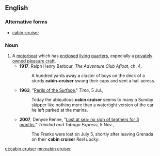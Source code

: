 ==English==
{{wikipedia}}

===Alternative forms===
* [[cabin-cruiser]]

===Noun===
{{en-noun|sg=[[cabin]] [[cruiser]]}}

# A [[motorboat]] which has [[enclosed]] [[living]] [[quarters]], especially a [[private]]ly [[owned]] [[pleasure craft]].
#* '''1917''', Ralph Henry Barbour, ''The Adventure Club Afloat'', ch. 4,
#*: A hundred yards away a cluster of boys on the deck of a sturdy '''cabin-cruiser''' swung their caps and sent a hail across.
#* '''1963''', "[http://www.time.com/time/magazine/article/0,9171,875037,00.html Perils of the Surface]," ''Time'', 5 Jul.,
#*: Today the ubiquitous '''cabin cruiser''' seems to many a Sunday skipper like nothing more than a watertight version of the car he left parked at the marina.
#* '''2007''', Denyse Renne, "[http://www.trinidadexpress.com/index.pl/article_news?id=161228392 Lost at sea; no sign of brothers for 3 months]," ''Trinidad and Tobago Express'', 5 Nov.,
#*: The Franks were lost on July 5, shortly after leaving Grenada on their '''cabin cruiser''' ''Reel Lucky''.

[[et:cabin cruiser]]
[[mn:cabin cruiser]]